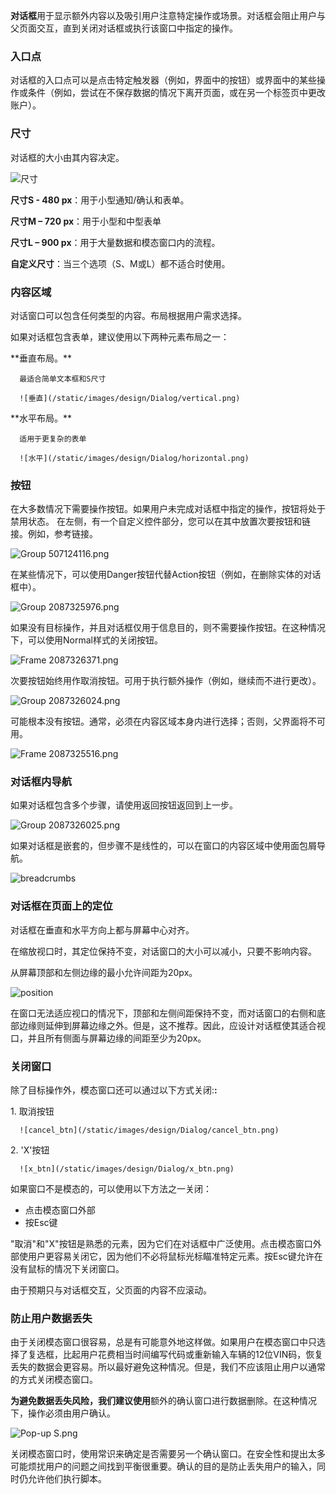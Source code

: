 **对话框**用于显示额外内容以及吸引用户注意特定操作或场景。对话框会阻止用户与父页面交互，直到关闭对话框或执行该窗口中指定的操作。

### 入口点

对话框的入口点可以是点击特定触发器（例如，界面中的按钮）或界面中的某些操作或条件（例如，尝试在不保存数据的情况下离开页面，或在另一个标签页中更改账户）。

### 尺寸

对话框的大小由其内容决定。

![尺寸](/static/images/design/Dialog/sizes.png)


**尺寸S - 480 px**：用于小型通知/确认和表单。

**尺寸M – 720 px**：用于小型和中型表单

**尺寸L – 900 px**：用于大量数据和模态窗口内的流程。

**自定义尺寸**：当三个选项（S、M或L）都不适合时使用。

### 内容区域

对话窗口可以包含任何类型的内容。布局根据用户需求选择。

如果对话框包含表单，建议使用以下两种元素布局之一：

<div className="row">
   <div className="col-12 col-md-6">
      **垂直布局。** 
      
      最适合简单文本框和S尺寸
      
      ![垂直](/static/images/design/Dialog/vertical.png)
   </div>
   <div className="col-12 col-md-6">
      **水平布局。** 
      
      适用于更复杂的表单

      ![水平](/static/images/design/Dialog/horizontal.png)
   </div>
</div>

### 按钮

在大多数情况下需要操作按钮。如果用户未完成对话框中指定的操作，按钮将处于禁用状态。
在左侧，有一个自定义控件部分，您可以在其中放置次要按钮和链接。例如，参考链接。

![Group 507124116.png](/static/images/design/Dialog/Group_507124116.png)

在某些情况下，可以使用Danger按钮代替Action按钮（例如，在删除实体的对话框中）。

![Group 2087325976.png](/static/images/design/Dialog/Group_2087325976.png)

如果没有目标操作，并且对话框仅用于信息目的，则不需要操作按钮。在这种情况下，可以使用Normal样式的关闭按钮。

![Frame 2087326371.png](/static/images/design/Dialog/Frame_2087326371.png)

次要按钮始终用作取消按钮。可用于执行额外操作（例如，继续而不进行更改）。

![Group 2087326024.png](/static/images/design/Dialog/Group_2087326024.png)

可能根本没有按钮。通常，必须在内容区域本身内进行选择；否则，父界面将不可用。

![Frame 2087325516.png](/static/images/design/Dialog/Frame_2087325516.png)

### 对话框内导航

如果对话框包含多个步骤，请使用返回按钮返回到上一步。

![Group 2087326025.png](/static/images/design/Dialog/Group_2087326025.png)

如果对话框是嵌套的，但步骤不是线性的，可以在窗口的内容区域中使用面包屑导航。

![breadcrumbs](/static/images/design/Dialog/breadcrumbs.png)

### 对话框在页面上的定位

对话框在垂直和水平方向上都与屏幕中心对齐。

在缩放视口时，其定位保持不变，对话窗口的大小可以减小，只要不影响内容。

从屏幕顶部和左侧边缘的最小允许间距为20px。

![position](/static/images/design/Dialog/position.png)

在窗口无法适应视口的情况下，顶部和左侧间距保持不变，而对话窗口的右侧和底部边缘则延伸到屏幕边缘之外。但是，这不推荐。因此，应设计对话框使其适合视口，并且所有侧面与屏幕边缘的间距至少为20px。

### 关闭窗口

除了目标操作外，模态窗口还可以通过以下方式关闭:**:**

<div className="row">
   <div className="col-12 col-md-6">
      1. 取消按钮
      
      ![cancel_btn](/static/images/design/Dialog/cancel_btn.png)
   </div>
   <div className="col-12 col-md-6">
      2. 'X'按钮
      
      ![x_btn](/static/images/design/Dialog/x_btn.png)
   </div>
</div>

如果窗口不是模态的，可以使用以下方法之一关闭：

- 点击模态窗口外部
- 按Esc键

"取消"和"X"按钮是熟悉的元素，因为它们在对话框中广泛使用。点击模态窗口外部使用户更容易关闭它，因为他们不必将鼠标光标瞄准特定元素。按Esc键允许在没有鼠标的情况下关闭窗口。

由于预期只与对话框交互，父页面的内容不应滚动。

### 防止用户数据丢失

由于关闭模态窗口很容易，总是有可能意外地这样做。如果用户在模态窗口中只选择了复选框，比起用户花费相当时间编写代码或重新输入车辆的12位VIN码，恢复丢失的数据会更容易。所以最好避免这种情况。但是，我们不应该阻止用户以通常的方式关闭模态窗口。

**为避免数据丢失风险，我们建议使用**额外的确认窗口进行数据删除。在这种情况下，操作必须由用户确认。

![Pop-up S.png](/static/images/design/Dialog/Pop-up_S%202.png)

关闭模态窗口时，使用常识来确定是否需要另一个确认窗口。在安全性和提出太多可能烦扰用户的问题之间找到平衡很重要。确认的目的是防止丢失用户的输入，同时仍允许他们执行脚本。